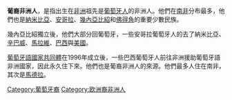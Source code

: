 {{unreferenced|time=2011-03-29T13:09:06+00:00}}
'''葡裔非洲人'''，是指出生在[[非洲|非洲]]祖先是[[葡萄牙人|葡萄牙人]]的非洲人。他們在[[南非|南非]]分布最多，他們也是[[納米比亞|納米比亞]]、[[安哥拉|安哥拉]]、[[幾內亞比紹|幾內亞比紹]]和[[佛得角|佛得角]]的重要少數民族。

幾內亞比紹獨立後，他們大部分回葡萄牙，一些安哥拉葡萄牙人的去了納米比亞、[[辛巴威|辛巴威]]、[[馬拉維|馬拉維]]、[[巴西|巴西]]與[[美國|美國]]。

[[葡萄牙語國家共同體|葡萄牙語國家共同體]]在1996年成立後，一些巴西葡萄牙人前往非洲援助葡萄牙語非洲國家，因此永久住下來。他們也是葡裔非洲人的來源。他們最多人住在南非，其次是[[馬德拉|馬德拉]]。

[[Category:葡萄牙裔|Category:葡萄牙裔]]
[[Category:欧洲裔非洲人|Category:欧洲裔非洲人]]
